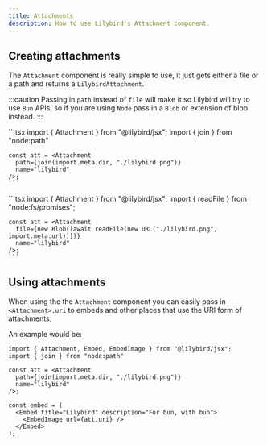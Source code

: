 ```yaml
---
title: Attachments
description: How to use Lilybird's Attachment component.
---
```



## Creating attachments

The `Attachment` component is really simple to use, it just gets either a file or a path and returns a `LilybirdAttachment`.

:::caution
Passing in `path` instead of `file` will make it so Lilybird will try to use `Bun` APIs, so if you are using `Node` pass in a `Blob` or extension of blob instead.
:::

<Tabs>
  <TabItem label="bun">
    ```tsx
    import { Attachment } from "@lilybird/jsx";
    import { join } from "node:path"

    const att = <Attachment
      path={join(import.meta.dir, "./lilybird.png")}
      name="lilybird"
    />;
    ```
  </TabItem>
  <TabItem label="node">
    ```tsx
    import { Attachment } from "@lilybird/jsx";
    import { readFile } from "node:fs/promises";

    const att = <Attachment 
      file={new Blob([await readFile(new URL("./lilybird.png", import.meta.url))])}
      name="lilybird"
    />;
    ```
  </TabItem>
</Tabs>

## Using attachments

When using the the `Attachment` component you can easily pass in `<Attachment>.uri` to embeds and other places that use the URI form of attachments.

An example would be:

```tsx ins="att.uri"
import { Attachment, Embed, EmbedImage } from "@lilybird/jsx";
import { join } from "node:path"

const att = <Attachment
  path={join(import.meta.dir, "./lilybird.png")}
  name="lilybird"
/>;

const embed = (
  <Embed title="Lilybird" description="For bun, with bun">
    <EmbedImage url={att.uri} />
  </Embed>
);
```
